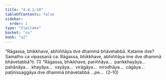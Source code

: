 ```yaml
---
title: "4.4.1–10"
tableOfContents: false
sidebar:
  order: 1
type: "tipitaka"
basket: "su"
book: "a2"
---
```



<DynamicBreadcrumb />

<Division number="231" book="a2">

<Paragraph number="292" book="a2">
“Rāgassa, bhikkhave, abhiññāya dve dhammā bhāvetabbā. Katame dve? Samatho ca vipassanā ca. Rāgassa, bhikkhave, abhiññāya ime dve dhammā bhāvetabbā”ti. (1)
</Paragraph>

<Paragraph number="293" book="a2">
“Rāgassa, bhikkhave, pariññāya…  parikkhayāya…  pahānāya…  khayāya…  vayāya…  virāgāya…  nirodhāya…  cāgāya…  paṭinissaggāya dve dhammā bhāvetabbā …pe…  (2–10)
</Paragraph>
</Division>